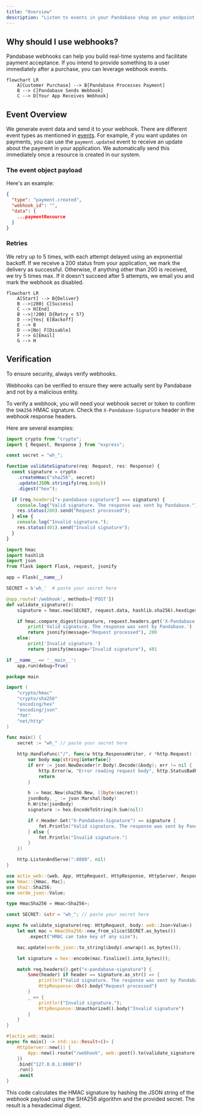 ```yaml
---
title: "Overview"
description: "Listen to events in your Pandabase shop on your endpoint so that you can automatically trigger updates in your application."
---
```


## Why should I use webhooks?

Pandabase webhooks can help you build real-time systems and facilitate
payment acceptance. If you intend to provide something to a user immediately
after a purchase, you can leverage webhook events.

```mermaid
flowchart LR
    A[Customer Purchase] --> B[Pandabase Processes Payment]
    B --> C[Pandabase Sends Webhook]
    C --> D[Your App Receives Webhook]
```

## Event Overview

We generate event data and send it to your webhook. There are different event types as mentioned in [events](/api-reference/webhooks/events). For example, if you want updates on payments, you can use the `payment.updated` event to receive an update about the payment in your application. We automatically send this immediately once a resource is created in our system.

### The event object payload

Here's an example:

```json
{
  "type": "payment.created",
  "webhook_id": "",
  "data": {
    ...paymentResource
  }
}
```

### Retries

We retry up to 5 times, with each attempt delayed using an exponential backoff. If we receive a 200 status from your application, we mark the delivery as successful. Otherwise, if anything other than 200 is received, we try 5 times max. If it doesn't succeed after 5 attempts, we email you and mark the webhook as disabled.

```mermaid
flowchart LR
    A[Start] --> B{Deliver}
    B -->|200| C[Success]
    C --> H[End]
    B -->|!200| D{Retry < 5?}
    D -->|Yes| E[Backoff]
    E --> B
    D -->|No| F[Disable]
    F --> G[Email]
    G --> H
```

## Verification

To ensure security, always verify webhooks.

Webhooks can be verified to ensure they were actually sent by Pandabase and not
by a malicious entity.

To verify a webhook, you will need your webhook secret or token to confirm the
`SHA256` HMAC signature. Check the `X-Pandabase-Signature` header in the webhook response headers.

Here are several examples:

<CodeGroup>

```typescript TypeScript
import crypto from "crypto";
import { Request, Response } from "express";

const secret = "wh_";

function validateSignature(req: Request, res: Response) {
  const signature = crypto
    .createHmac("sha256", secret)
    .update(JSON.stringify(req.body))
    .digest("hex");

  if (req.headers["x-pandabase-signature"] === signature) {
    console.log("Valid signature. The response was sent by Pandabase.");
    res.status(200).send("Request processed");
  } else {
    console.log("Invalid signature.");
    res.status(401).send("Invalid signature");
  }
}
```

```python Python
import hmac
import hashlib
import json
from flask import Flask, request, jsonify

app = Flask(__name__)

SECRET = b'wh_'  # paste your secret here

@app.route('/webhook', methods=['POST'])
def validate_signature():
    signature = hmac.new(SECRET, request.data, hashlib.sha256).hexdigest()

    if hmac.compare_digest(signature, request.headers.get('X-Pandabase-Signature', '')):
        print('Valid signature. The response was sent by Pandabase.')
        return jsonify(message="Request processed"), 200
    else:
        print('Invalid signature.')
        return jsonify(message="Invalid signature"), 401

if __name__ == '__main__':
    app.run(debug=True)
```

```go Go
package main

import (
	"crypto/hmac"
	"crypto/sha256"
	"encoding/hex"
	"encoding/json"
	"fmt"
	"net/http"
)

func main() {
	secret := "wh_" // paste your secret here

	http.HandleFunc("/", func(w http.ResponseWriter, r *http.Request) {
		var body map[string]interface{}
		if err := json.NewDecoder(r.Body).Decode(&body); err != nil {
			http.Error(w, "Error reading request body", http.StatusBadRequest)
			return
		}

		h := hmac.New(sha256.New, []byte(secret))
		jsonBody, _ := json.Marshal(body)
		h.Write(jsonBody)
		signature := hex.EncodeToString(h.Sum(nil))

		if r.Header.Get("X-Pandabase-Signature") == signature {
			fmt.Println("Valid signature. The response was sent by Pandabase.")
		} else {
			fmt.Println("Invalid signature.")
		}
	})

	http.ListenAndServe(":8080", nil)
}
```

```rust Rust
use actix_web::{web, App, HttpRequest, HttpResponse, HttpServer, Responder};
use hmac::{Hmac, Mac};
use sha2::Sha256;
use serde_json::Value;

type HmacSha256 = Hmac<Sha256>;

const SECRET: &str = "wh_"; // paste your secret here

async fn validate_signature(req: HttpRequest, body: web::Json<Value>) -> impl Responder {
    let mut mac = HmacSha256::new_from_slice(SECRET.as_bytes())
        .expect("HMAC can take key of any size");

    mac.update(serde_json::to_string(&body).unwrap().as_bytes());

    let signature = hex::encode(mac.finalize().into_bytes());

    match req.headers().get("x-pandabase-signature") {
        Some(header) if header == signature.as_str() => {
            println!("Valid signature. The response was sent by Pandabase.");
            HttpResponse::Ok().body("Request processed")
        }
        _ => {
            println!("Invalid signature.");
            HttpResponse::Unauthorized().body("Invalid signature")
        }
    }
}

#[actix_web::main]
async fn main() -> std::io::Result<()> {
    HttpServer::new(|| {
        App::new().route("/webhook", web::post().to(validate_signature))
    })
    .bind("127.0.0.1:8080")?
    .run()
    .await
}
```

</CodeGroup>

This code calculates the HMAC signature by hashing the JSON string of the
webhook payload using the SHA256 algorithm and the provided secret. The result
is a hexadecimal digest.
